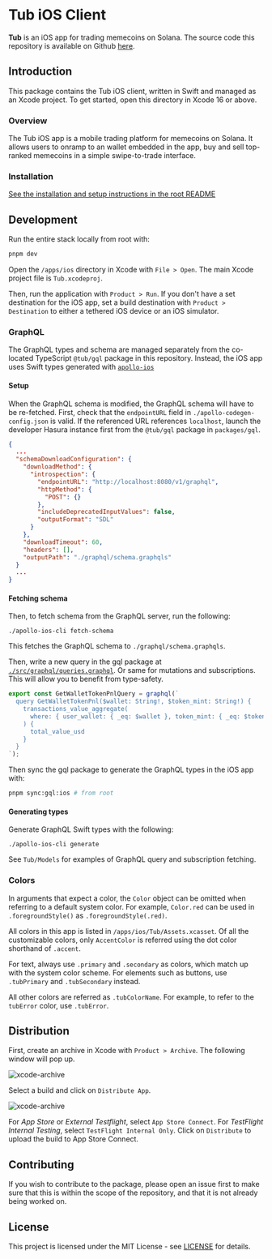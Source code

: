 # Tub iOS Client

**Tub** is an iOS app for trading memecoins on Solana. The source code this
repository is available on Github
[here](https://github.com/primodiumxyz/tub-ios/tree/main/apps/ios).

## Introduction

This package contains the Tub iOS client, written in Swift and managed as an
Xcode project. To get started, open this directory in Xcode 16 or above.

### Overview

The Tub iOS app is a mobile trading platform for memecoins on Solana. It allows
users to onramp to an wallet embedded in the app, buy and sell top-ranked
memecoins in a simple swipe-to-trade interface.

### Installation

[See the installation and setup instructions in the root README](../../README.md#installation)

## Development

Run the entire stack locally from root with:

```bash
pnpm dev
```

Open the `/apps/ios` directory in Xcode with `File > Open`. The main Xcode
project file is `Tub.xcodeproj`.

Then, run the application with `Product > Run`. If you don't have a set
destination for the iOS app, set a build destination with
`Product > Destination` to either a tethered iOS device or an iOS simulator.

### GraphQL

The GraphQL types and schema are managed separately from the co-located
TypeScript `@tub/gql` package in this repository. Instead, the iOS app uses
Swift types generated with
[`apollo-ios`](https://github.com/apollographql/apollo-ios)

#### Setup

When the GraphQL schema is modified, the GraphQL schema will have to be
re-fetched. First, check that the `endpointURL` field in
`./apollo-codegen-config.json` is valid. If the referenced URL references
`localhost`, launch the developer Hasura instance first from the `@tub/gql`
package in `packages/gql`.

```json
{
  ...
  "schemaDownloadConfiguration": {
    "downloadMethod": {
      "introspection": {
        "endpointURL": "http://localhost:8080/v1/graphql",
        "httpMethod": {
          "POST": {}
        },
        "includeDeprecatedInputValues": false,
        "outputFormat": "SDL"
      }
    },
    "downloadTimeout": 60,
    "headers": [],
    "outputPath": "./graphql/schema.graphqls"
  }
  ...
}
```

#### Fetching schema

Then, to fetch schema from the GraphQL server, run the following:

```
./apollo-ios-cli fetch-schema
```

This fetches the GraphQL schema to `./graphql/schema.graphqls`.

Then, write a new query in the gql package at
[`./src/graphql/queries.graphql`](../../packages/gql/src/graphql/queries.ts). Or
same for mutations and subscriptions. This will allow you to benefit from
type-safety.

```typescript
export const GetWalletTokenPnlQuery = graphql(`
  query GetWalletTokenPnl($wallet: String!, $token_mint: String!) {
    transactions_value_aggregate(
      where: { user_wallet: { _eq: $wallet }, token_mint: { _eq: $token_mint } }
    ) {
      total_value_usd
    }
  }
`);
```

Then sync the gql package to generate the GraphQL types in the iOS app with:

```bash
pnpm sync:gql:ios # from root
```

#### Generating types

Generate GraphQL Swift types with the following:

```
./apollo-ios-cli generate
```

See `Tub/Models` for examples of GraphQL query and subscription fetching.

### Colors

In arguments that expect a color, the `Color` object can be omitted when
referring to a default system color. For example, `Color.red` can be used in
`.foregroundStyle()` as `.foregroundStyle(.red)`.

All colors in this app is listed in `/apps/ios/Tub/Assets.xcasset`. Of all the
customizable colors, only `AccentColor` is referred using the dot color
shorthand of `.accent`.

For text, always use `.primary` and `.secondary` as colors, which match up with
the system color scheme. For elements such as buttons, use `.tubPrimary` and
`.tubSecondary` instead.

All other colors are referred as `.tubColorName`. For example, to refer to the
`tubError` color, use `.tubError`.

## Distribution

First, create an archive in Xcode with `Product > Archive`. The following window
will pop up.

![xcode-archive](../../public/tub/xcode-archive.png)

Select a build and click on `Distribute App`.

![xcode-archive](../../public/tub/xcode-distribute.png)

For _App Store_ or _External Testflight_, select `App Store Connect`. For
_TestFlight Internal Testing_, select `TestFlight Internal Only`. Click on
`Distribute` to upload the build to App Store Connect.

## Contributing

If you wish to contribute to the package, please open an issue first to make
sure that this is within the scope of the repository, and that it is not already
being worked on.

## License

This project is licensed under the MIT License - see [LICENSE](../../LICENSE)
for details.
